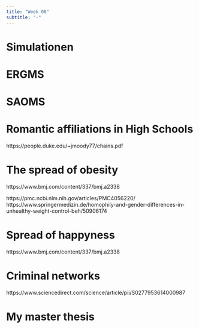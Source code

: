 ```yaml
---
title: "Week 08"
subtitle: "-"
---
```


# Simulationen

# ERGMS

# SAOMS


# Romantic affiliations in High Schools

https://people.duke.edu/~jmoody77/chains.pdf

# The spread of obesity
https://www.bmj.com/content/337/bmj.a2338

https://pmc.ncbi.nlm.nih.gov/articles/PMC4056220/
https://www.springermedizin.de/homophily-and-gender-differences-in-unhealthy-weight-control-beh/50906174

# Spread of happyness
https://www.bmj.com/content/337/bmj.a2338

# Criminal networks

https://www.sciencedirect.com/science/article/pii/S0277953614000987

# My master thesis
